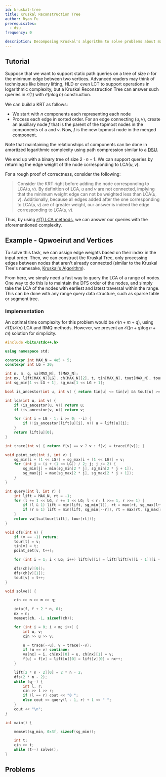 ```yaml
---
id: kruskal-tree
title: Kruskal Reconstruction Tree
author: Ryan Fu
prerequisites:
  - dsu
frequency: 0

description: Decomposing Kruskal's algorithm to solve problems about maximum/minimum edge weights
---
```


<Resources>
	<Resource
		source="CF"
		title="[Tutorial] Reachability Tree / DSU-tree"
		url="https://codeforces.com/blog/entry/85714"
	>
	</Resource>
	<Resource
		source="smax"
		title="Kruskal Reconstruction Tree"
		url="https://mzhang2021.github.io/cp-blog/kruskal/"
	>
	</Resource>

</Resources>

## Tutorial

Suppose that we want to support static path queries on a tree of size $n$ for the minimum edge between two vertices. Advanced readers may think of techniques like binary lifting, HLD or even LCT to support operations in logarithmic complexity, but a Kruskal Reconstruction Tree can answer such queries in $\mathcal{O}(1)$ with $\mathcal{O}(n\log n)$ construction.

We can build a KRT as follows:

- We start with $n$ components each representing each node
- Process each edge in sorted order. For an edge connecting $(u,v)$, create an auxillary node $f$ that is the parent of the topmost nodes in the components of $u$ and $v$. Now, $f$ is the new topmost node in the merged component.

Note that maintaining the relationships of components can be done in amortized logarithmic complexity using path compression similar to a [DSU](https://usaco.guide/gold/dsu?lang=cpp).

We end up with a binary tree of size $2\cdot n -1$. We can support queries by returning the edge weight of the node corresponding to $\text{LCA}(u,v)$.

For a rough proof of correctness, consider the following:

> Consider the KRT right before adding the node corresponding to $\text{LCA}(u,v)$. By definition of $\text{LCA}$, $u$ and $v$ are not connected, implying that the minimum weight edge can not be weighted less than $\text{LCA}(u,v)$. Additionally, because all edges added after the one corresponding to $\text{LCA}(u,v)$ are of greater weight, our answer is indeed the edge corresponding to $\text{LCA}(u,v)$.

Thus, by using [$\mathcal{O}(1)$ LCA methods](https://usaco.guide/gold/tree-euler?lang=cpp), we can answer our queries with the aforementioned complexity.

## Example - Qpwoeirut and Vertices

<FocusProblem problem="qpav" />

To solve this task, we can assign edge weights based on their index in the input order. Then, we can construct the Kruskal Tree, only processing edges between nodes that aren't already connected (similar to the Kruskal Tree's namesake, [Kruskal's Algorithm](https://usaco.guide/gold/mst?lang=cpp)).

From here, we simply need a fast way to query the $\text{LCA}$ of a range of nodes. One way to do this is to maintain the DFS order of the nodes, and simply take the $\text{LCA}$ of the nodes with earliest and latest traversal within the range. This can be done with any range query data structure, such as sparse table or segment tree.

### Implementation

An optimal time complexity for this problem would be $\mathcal{O}(n+m+q)$, using $\mathcal{O}(1)/\mathcal{O}(n)$ LCA and RMQ methods. However, we present an $\mathcal{O}((n+q)\log n + m)$ solution for simplicity.

```cpp
#include <bits/stdc++.h>

using namespace std;

constexpr int MAX_N = 4e5 + 5;
constexpr int LG = 20;

int n, m, q, va[MAX_N], f[MAX_N];
int nx, lift[MAX_N][LG], ch[MAX_N][2], t, tin[MAX_N], tout[MAX_N], tour[2 * MAX_N];
int sg_min[1 << LG + 1], sg_max[1 << LG + 1];

bool is_ancestor(int u, int v) { return tin[u] <= tin[v] && tout[u] >= tout[v]; }

int lca(int u, int v) {
	if (is_ancestor(u, v)) return u;
	if (is_ancestor(v, u)) return v;

	for (int i = LG - 1; i >= 0; --i) {
		if (!is_ancestor(lift[u][i], v)) u = lift[u][i];
	}
	return lift[u][0];
}

int trace(int v) { return f[v] == v ? v : f[v] = trace(f[v]); }

void point_set(int i, int v) {
	sg_min[i + (1 << LG)] = sg_max[i + (1 << LG)] = v;
	for (int j = (i + (1 << LG)) / 2; j; j /= 2) {
		sg_min[j] = min(sg_min[2 * j], sg_min[2 * j + 1]),
		sg_max[j] = max(sg_max[2 * j], sg_max[2 * j + 1]);
	}
}

int query(int l, int r) {
	int lift = MAX_N, rt = -1;
	for (l += 1 << LG, r += 1 << LG; l < r; l >>= 1, r >>= 1) {
		if (l & 1) lift = min(lift, sg_min[l]), rt = max(rt, sg_max[l++]);
		if (r & 1) lift = min(lift, sg_min[--r]), rt = max(rt, sg_max[r]);
	}
	return va[lca(tour[lift], tour[rt])];
}

void dfs(int v) {
	if (v == -1) return;
	tour[t] = v;
	tin[v] = t;
	point_set(v, t++);

	for (int i = 1; i < LG; i++) lift[v][i] = lift[lift[v][i - 1]][i - 1];

	dfs(ch[v][0]);
	dfs(ch[v][1]);
	tout[v] = t++;
}

void solve() {

	cin >> n >> m >> q;

	iota(f, f + 2 * n, 0);
	nx = n;
	memset(ch, -1, sizeof(ch));

	for (int i = 0; i < m; i++) {
		int u, v;
		cin >> u >> v;

		u = trace(--u), v = trace(--v);
		if (u == v) continue;
		va[nx] = i, ch[nx][0] = u, ch[nx][1] = v;
		f[u] = f[v] = lift[u][0] = lift[v][0] = nx++;
	}

	lift[2 * n - 2][0] = 2 * n - 2;
	dfs(2 * n - 2);
	while (q--) {
		int l, r;
		cin >> l >> r;
		if (l == r) cout << "0 ";
		else cout << query(l - 1, r) + 1 << " ";
	}
	cout << "\n";
}

int main() {

	memset(sg_min, 0x3f, sizeof(sg_min));

	int t;
	cin >> t;
	while (t--) solve();
}
```

## Problems

<Problems problems="general" />
